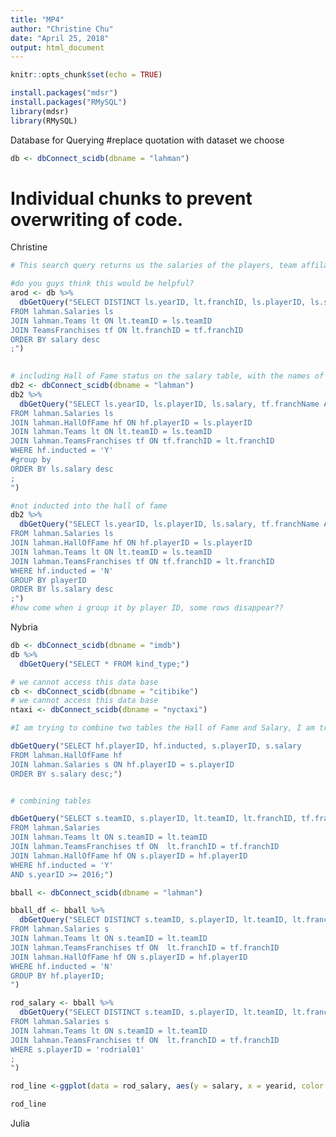 ```yaml
---
title: "MP4"
author: "Christine Chu"
date: "April 25, 2018"
output: html_document
--- 
```


```r
knitr::opts_chunk$set(echo = TRUE)
```

```r
install.packages("mdsr")
install.packages("RMySQL")
library(mdsr)
library(RMySQL)
```

Database for Querying 
#replace quotation with dataset we choose
```r
db <- dbConnect_scidb(dbname = "lahman")
```


# Individual chunks to prevent overwriting of code.
Christine 
```r
# This search query returns us the salaries of the players, team affilation, and the year that they received the salary and orders it from highest to lowest. 

#do you guys think this would be helpful? 
arod <- db %>% 
  dbGetQuery("SELECT DISTINCT ls.yearID, lt.franchID, ls.playerID, ls.salary, tf.franchName
FROM lahman.Salaries ls 
JOIN lahman.Teams lt ON lt.teamID = ls.teamID
JOIN TeamsFranchises tf ON lt.franchID = tf.franchID
ORDER BY salary desc
;")
 
```

```r

# including Hall of Fame status on the salary table, with the names of the teams. 
db2 <- dbConnect_scidb(dbname = "lahman")
db2 %>% 
  dbGetQuery("SELECT ls.yearID, ls.playerID, ls.salary, tf.franchName AS 'Team_name', hf.inducted
FROM lahman.Salaries ls 
JOIN lahman.HallOfFame hf ON hf.playerID = ls.playerID
JOIN lahman.Teams lt ON lt.teamID = ls.teamID
JOIN lahman.TeamsFranchises tf ON tf.franchID = lt.franchID
WHERE hf.inducted = 'Y'
#group by 
ORDER BY ls.salary desc
;
")
```

```r

#not inducted into the hall of fame 
db2 %>% 
  dbGetQuery("SELECT ls.yearID, ls.playerID, ls.salary, tf.franchName AS 'Team_name', hf.inducted
FROM lahman.Salaries ls 
JOIN lahman.HallOfFame hf ON hf.playerID = ls.playerID
JOIN lahman.Teams lt ON lt.teamID = ls.teamID
JOIN lahman.TeamsFranchises tf ON tf.franchID = lt.franchID
WHERE hf.inducted = 'N'
GROUP BY playerID  
ORDER BY ls.salary desc
;")
#how come when i group it by player ID, some rows disappear??
```

Nybria 
```r
db <- dbConnect_scidb(dbname = "imdb")
db %>%
  dbGetQuery("SELECT * FROM kind_type;")

# we cannot access this data base
cb <- dbConnect_scidb(dbname = "citibike")
# we cannot access this data base
ntaxi <- dbConnect_scidb(dbname = "nyctaxi")

```

```r
#I am trying to combine two tables the Hall of Fame and Salary, I am trying things out, so I have been having trouble 

dbGetQuery("SELECT hf.playerID, hf.inducted, s.playerID, s.salary
FROM lahman.HallOfFame hf
JOIN lahman.Salaries s ON hf.playerID = s.playerID
ORDER BY s.salary desc;")


# combining tables 

dbGetQuery("SELECT s.teamID, s.playerID, lt.teamID, lt.franchID, tf.franchID, tf.franchName, hf.playerID, hf.inducted
FROM lahman.Salaries
JOIN lahman.Teams lt ON s.teamID = lt.teamID
JOIN lahman.TeamsFranchises tf ON  lt.franchID = tf.franchID
JOIN lahman.HallOfFame hf ON s.playerID = hf.playerID
WHERE hf.inducted = 'Y'
AND s.yearID >= 2016;")

```

```r
bball <- dbConnect_scidb(dbname = "lahman")

bball_df <- bball %>%
  dbGetQuery("SELECT DISTINCT s.teamID, s.playerID, lt.teamID, lt.franchID, tf.franchID, tf.franchName, hf.playerID, hf.inducted, s.salary, s.yearid
FROM lahman.Salaries s
JOIN lahman.Teams lt ON s.teamID = lt.teamID
JOIN lahman.TeamsFranchises tf ON  lt.franchID = tf.franchID
JOIN lahman.HallOfFame hf ON s.playerID = hf.playerID
WHERE hf.inducted = 'N'
GROUP BY hf.playerID;
")

rod_salary <- bball %>%
  dbGetQuery("SELECT DISTINCT s.teamID, s.playerID, lt.teamID, lt.franchID, tf.franchID, tf.franchName, s.salary, s.yearid
FROM lahman.Salaries s
JOIN lahman.Teams lt ON s.teamID = lt.teamID
JOIN lahman.TeamsFranchises tf ON  lt.franchID = tf.franchID
WHERE s.playerID = 'rodrial01'
;
")

rod_line <-ggplot(data = rod_salary, aes(y = salary, x = yearid, color = franchName )) + geom_point()

rod_line 

```



Julia 